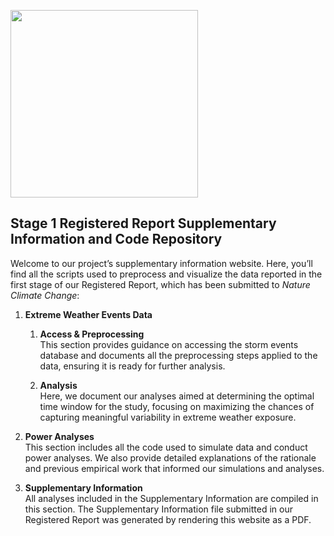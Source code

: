 ![](images/Logo_Globe_EcoTRACE.jpg){fig-align="center" width="300"}

## Stage 1 Registered Report Supplementary Information and Code Repository

Welcome to our project's supplementary information website. Here, you'll find all the scripts used to preprocess and visualize the data reported in the first stage of our Registered Report, which has been submitted to *Nature Climate Change*:

1.  **Extreme Weather Events Data**

    1.  **Access & Preprocessing**\
        This section provides guidance on accessing the storm events database and documents all the preprocessing steps applied to the data, ensuring it is ready for further analysis.

    2.  **Analysis\
        **Here, we document our analyses aimed at determining the optimal time window for the study, focusing on maximizing the chances of capturing meaningful variability in extreme weather exposure.

2.  **Power Analyses**\
    This section includes all the code used to simulate data and conduct power analyses. We also provide detailed explanations of the rationale and previous empirical work that informed our simulations and analyses.

3.  **Supplementary Information**\
    All analyses included in the Supplementary Information are compiled in this section. The Supplementary Information file submitted in our Registered Report was generated by rendering this website as a PDF.

